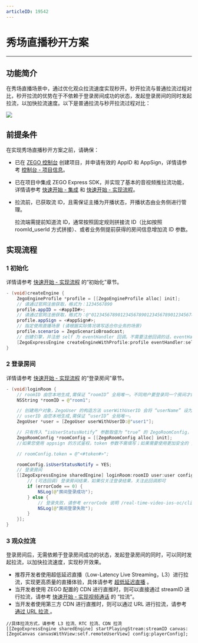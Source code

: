 ```yaml
---
articleID: 19542
---
```

# 秀场直播秒开方案

- - -

## 功能简介

在秀场直播场景中，通过优化观众拉流速度实现秒开。秒开拉流与普通拉流过程对比，秒开拉流的优势在于不依赖于登录房间成功的状态，发起登录房间的同时发起拉流，以加快拉流速度。以下是普通拉流与秒开拉流过程对比：

<Frame width="512" height="auto" caption=""><img src="https://doc-media.zego.im/sdk-doc/Pics/Common/ZegoExpressEngine/Second_opening_scheme.png" /></Frame>


## 前提条件

在实现秀场直播秒开方案之前，请确保：

- 已在 [ZEGO 控制台](https://console.zego.im) 创建项目，并申请有效的 AppID 和 AppSign，详情请参考 [控制台 - 项目信息](/console/project-info)。
- 已在项目中集成 ZEGO Express SDK，并实现了基本的音视频推拉流功能，详情请参考 [快速开始 - 集成](!Integration/SDK_Integration) 和 [快速开始 - 实现流程](!Integration/Solution_Implementation)。

- 拉流前，已获取流 ID，且需保证主播为开播状态，开播状态由业务侧进行管理。
  <Note title="说明">


  拉流端需提前知道流 ID，通常按照固定规则拼接流 ID（比如按照 roomId_userId 方式拼接）、或者业务侧提前获得的房间信息增加流 ID 参数。
    </Note>



## 实现流程

### 1 初始化

详情请参考 [快速开始 - 实现流程](!Integration/Solution_Implementation#CreateEngine) 的“初始化”章节。

```Java
- (void)createEngine {
    ZegoEngineProfile *profile = [[ZegoEngineProfile alloc] init];
    // 请通过官网注册获取，格式为：1234567890
    profile.appID = <#appID#>;
    // 请通过官网注册获取，格式为：@"0123456789012345678901234567890123456789012345678901234567890123"（共64个字符）
    profile.appSign = <#appSign#>;
    // 指定使用直播场景 (请根据实际情况填写适合你业务的场景)
    profile.scenario = ZegoScenarioBroadcast;
    // 创建引擎，并注册 self 为 eventHandler 回调。不需要注册回调的话，eventHandler 参数可以传 nil，后续可调用 "-setEventHandler:" 方法设置回调
    [ZegoExpressEngine createEngineWithProfile:profile eventHandler:self];
}
```

### 2 登录房间

详情请参考 [快速开始 - 实现流程](!Integration/Solution_Implementation#createroom) 的“登录房间”章节。

```java
- (void)loginRoom {
    // roomID 由您本地生成,需保证 “roomID” 全局唯一。不同用户要登录同一个房间才能进行通话
    NSString *roomID = @"room1";

    // 创建用户对象，ZegoUser 的构造方法 userWithUserID 会将 “userName” 设为与传的参数 “userID” 一样。“userID” 不能为 “nil”，否则会导致登录房间失败。
    // userID 由您本地生成,需保证 “userID” 全局唯一。
    ZegoUser *user = [ZegoUser userWithUserID:@"user1"];

    // 只有传入 “isUserStatusNotify” 参数取值为 “true” 的 ZegoRoomConfig，才能收到 onRoomUserUpdate 回调。
    ZegoRoomConfig *roomConfig = [[ZegoRoomConfig alloc] init];
    //如果您使用 appsign 的方式鉴权，token 参数不需填写；如果需要使用更加安全的 鉴权方式： token 鉴权，请参考[如何从 AppSign 鉴权升级为 Token 鉴权](https://doc-zh.zego.im/faq/token_upgrade?product=ExpressVideo&platform=all)

    // roomConfig.token = @"<#token#>";

    roomConfig.isUserStatusNotify = YES;
    // 登录房间
    [[ZegoExpressEngine sharedEngine] loginRoom:roomID user:user config:roomConfig callback:^(int errorCode, NSDictionary * _Nullable extendedData) {
        // (可选回调) 登录房间结果，如果仅关注登录结果，关注此回调即可
        if (errorCode == 0) {
            NSLog(@"房间登录成功");
        } else {
            // 登录失败，请参考 errorCode 说明 /real-time-video-ios-oc/client-sdk/error-code
            NSLog(@"房间登录失败");
        }
    }];
}
```

### 3 观众拉流

登录房间后，无需依赖于登录房间成功的状态，发起登录房间的同时，可以同时发起拉流，以加快拉流速度，实现秒开效果。

<Note title="说明">


- 推荐开发者使用超低延迟直播（Low-Latency Live Streaming，L3）进行拉流，实现更高质量的直播体验，具体请参考 [超低延迟直播](!Publisher_Player_Advanced/Low_Latency_Live#3) 。
- 当开发者使用 ZEGO 配置的 CDN 进行直推时，则可以直接通过 streamID 进行拉流，请参考 [快速开始 - 实现视频通话](!Integration/Solution_Implementation#拉流) 的 “拉流”。
- 当开发者使用第三方 CDN 进行直推时，则可以通过 URL 进行拉流，请参考 [通过 URL 拉流 ](!Publisher_Player_Advanced/PlayingStreamByCDN)。
</Note>


```objc
//具体拉流方式，请参考 L3 拉流、RTC 拉流、CDN 拉流
[[ZegoExpressEngine sharedEngine] startPlayingStream:streamID canvas:[ZegoCanvas canvasWithView:self.remoteUserView] config:playerConfig];
```

